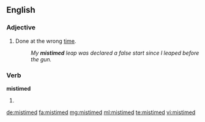 ==English==

===Adjective===
{{en-adj|-}}

# Done at the wrong [[time]].
#: ''My '''mistimed''' leap was declared a false start since I leaped before the gun.''

===Verb===
'''mistimed'''

# {{en-past of|mistime}}

[[de:mistimed]]
[[fa:mistimed]]
[[mg:mistimed]]
[[ml:mistimed]]
[[te:mistimed]]
[[vi:mistimed]]